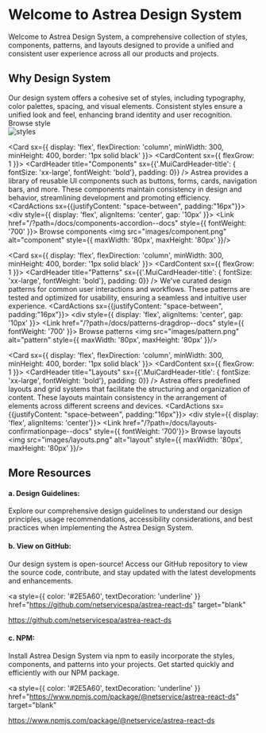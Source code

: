 
<Meta title="Welcome" />

<h1>Welcome to Astrea Design System</h1>

<p>
  Welcome to Astrea Design System, a comprehensive collection of styles,
  components, patterns, and layouts designed to provide a unified and consistent
  user experience across all our products and projects.
</p>

<h2>Why Design System</h2>

<NsGridLayout rowSize={3}>
  <Card sx={{ display: 'flex', flexDirection: 'column', minWidth: 300, minHeight: 400, border: '1px solid black' }}>
    <CardContent sx={{ flexGrow: 1 }}>
      <CardHeader title="Styles" sx={{'.MuiCardHeader-title': { fontSize: 'xx-large', fontWeight: 'bold'}, padding: 0}} />
      <Typography >
       Our design system offers a cohesive set of styles, including typography, color palettes, spacing, and visual elements. 
       Consistent styles ensure a unified look and feel, enhancing brand identity and user recognition.
      </Typography>
    </CardContent>
    <CardActions sx={{justifyContent: "space-between", padding:"16px"}}>
    <div style={{ display: 'flex', alignItems: 'center', gap: '10px' }}>
      <Link href="/?path=/docs/styles-colour--docs" style={{ fontWeight: '700' }}>
        Browse style 
      </Link>
        <ArrowForwardIcon/>
    </div>
      <img src="images/styles.png" alt="styles" style={{ maxWidth: '80px', maxHeight: '80px' }}/>
    </CardActions>
  </Card>

  <Card sx={{ display: 'flex', flexDirection: 'column', minWidth: 300, minHeight: 400, border: '1px solid black' }}>
    <CardContent sx={{ flexGrow: 1 }}>
      <CardHeader title="Components" sx={{'.MuiCardHeader-title': { fontSize: 'xx-large', fontWeight: 'bold'}, padding: 0}} />
      <Typography >
        Astrea provides a library of reusable UI components such as buttons, forms, cards, navigation bars, and more. 
        These components maintain consistency in design and behavior, streamlining development and promoting efficiency.      
      </Typography>
    </CardContent>
    <CardActions sx={{justifyContent: "space-between", padding:"16px"}}>
    <div style={{ display: 'flex', alignItems: 'center', gap: '10px' }}>
      <Link href="/?path=/docs/components-accordion--docs" style={{ fontWeight: '700' }}>
        Browse components 
      </Link>
        <ArrowForwardIcon/>
    </div>
      <img src="images/component.png" alt="component" style={{ maxWidth: '80px', maxHeight: '80px' }}/>
    </CardActions>
  </Card>

  <Card sx={{ display: 'flex', flexDirection: 'column', minWidth: 300, minHeight: 400, border: '1px solid black' }}>
    <CardContent sx={{ flexGrow: 1 }}>
      <CardHeader title="Patterns" sx={{'.MuiCardHeader-title': { fontSize: 'xx-large', fontWeight: 'bold'}, padding: 0}} />
      <Typography >
        We've curated design patterns for common user interactions and workflows. 
        These patterns are tested and optimized for usability, ensuring a seamless and intuitive user experience.
      </Typography>
    </CardContent>
    <CardActions sx={{justifyContent: "space-between", padding:"16px"}}>
    <div style={{ display: 'flex', alignItems: 'center', gap: '10px' }}>
      <Link href="/?path=/docs/patterns-dragdrop--docs" style={{ fontWeight: '700' }}>
        Browse patterns 
      </Link>
        <ArrowForwardIcon/>
    </div>
      <img src="images/pattern.png" alt="pattern" style={{ maxWidth: '80px', maxHeight: '80px' }}/>
    </CardActions>
  </Card>

  <Card sx={{ display: 'flex', flexDirection: 'column', minWidth: 300, minHeight: 400, border: '1px solid black' }}>
    <CardContent sx={{ flexGrow: 1 }}>
      <CardHeader title="Layouts" sx={{'.MuiCardHeader-title': { fontSize: 'xx-large', fontWeight: 'bold'}, padding: 0}} />
      <Typography >
        Astrea offers predefined layouts and grid systems that facilitate the structuring and organization of content. 
        These layouts maintain consistency in the arrangement of elements across different screens and devices. 
    </Typography>
    </CardContent>
    <CardActions sx={{justifyContent: "space-between", padding:"16px"}}>
    <div style={{ display: 'flex', alignItems: 'center'}}>
      <Link href="/?path=/docs/layouts-confirmationpage--docs" style={{ fontWeight: '700'}}>
        Browse layouts 
      </Link>
        <ArrowForwardIcon/>
    </div>
      <img src="images/layouts.png" alt="layout" style={{ maxWidth: '80px', maxHeight: '80px' }}/>
    </CardActions>
  </Card>
</NsGridLayout>

<h2>More Resources</h2>
<h4>a. Design Guidelines:</h4>
<p>
  Explore our comprehensive design guidelines to understand our design
  principles, usage recommendations, accessibility considerations, and best
  practices when implementing the Astrea Design System.
</p>

<h4>b. View on GitHub:</h4>
<p>
  Our design system is open-source! Access our GitHub repository to view the
  source code, contribute, and stay updated with the latest developments and
  enhancements.
</p>

<a
  style={{ color: '#2E5A60', textDecoration: 'underline' }}
  href="https://github.com/netservicespa/astrea-react-ds"
  target="blank"
>
  https://github.com/netservicespa/astrea-react-ds
</a>
<br />

<h4>c. NPM:</h4>
<p>
  Install Astrea Design System via npm to easily incorporate the styles,
  components, and patterns into your projects. Get started quickly and
  efficiently with our NPM package.
</p>

<a
  style={{ color: '#2E5A60', textDecoration: 'underline' }}
  href="https://www.npmjs.com/package/@netservice/astrea-react-ds"
  target="blank"
>
  https://www.npmjs.com/package/@netservice/astrea-react-ds
</a>
<br />
